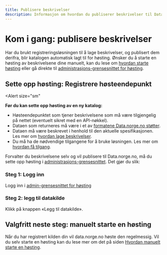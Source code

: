 ```yaml
---
title: Publisere beskrivelser
description: Informasjon om hvordan du publiserer beskrivelser til Data.norge.no.
---
```


# Kom i gang: publisere beskrivelser

Har du brukt registreringsløsningen til å lage beskrivelser, og publisert dem derifra, blir katalogen automatisk lagt til for høsting.
Ønsker du å starte en høsting av beskrivelsene dine manuelt, kan du lese om [hvordan starte høsting](/docs/tutorials/publishing-data-descriptions/4-triggering-harvest) eller gå direkte til [administrasjons-grensesnittet for høsting](https://admin.fellesdatakatalog.digdir.no/data-sources).

## Sette opp høsting: Registrere høsteendepunkt

<Alert
    size="sm"
>
**Før du kan sette opp høsting av en ny katalog:**

- Høsteendepunktet som tjener beskrivelsene som må være tilgjengelig på nettet (eventuelt sikret med en API-nøkkel).
- Dataen som returneres må være i et av [formatene Data.norge.no støtter](/docs/tutorials/publishing-data-descriptions/1-creating-descriptions-self).
- Dataen må være beskrevet i henhold til den aktuelle spesifikasjonen. Les mer om [hvordan lage beskrivelser](/docs/tutorials/publishing-data-descriptions/1-creating-descriptions-self).
- Du må ha de nødvendige tilgangene for å bruke løsningen. Les mer om [hvordan få tilgang](/docs/login-and-access).

</Alert>

Forvalter du beskrivelsene selv og vil publisere til Data.norge.no, må du sette opp høsting i [administrasjons-grensesnittet](https://admin.fellesdatakatalog.digdir.no/data-sources). Det gjør du slik:

### Steg 1: Logg inn

Logg inn i [admin-grensesnittet for høsting](https://admin.fellesdatakatalog.digdir.no/data-sources)

### Steg 2: legg til datakilde

Klikk på knappen «Legg til datakilde».


## Valgfritt neste steg: manuelt starte en høsting

Når du har registrert kilden din vil data.norge.no høste den regelmessig.
Vil du selv starte en høsting kan du lese mer om det på siden [Hvordan manuelt starte en høsting](/docs/tutorials/publishing-data-descriptions/4-triggering-harvest).
